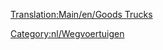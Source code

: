 [[Translation:Main/en/Goods Trucks]]
{{nl/Wegvoertuig|name     = Balogh Goederentruck
  |img      = Balogh_Goods_Truck.png
  |price    = £4.387 (€8.774) 
  |speed    = 48 km/h (30 mph)
  |annual   = £421 (€842)
  |designed = 1936
  |life     = 15
  |capacity = 14 kratten
}}
{{nl/Wegvoertuig|name     = Craighead Goederentruck
  |img      = Craighead_Goods_Truck.png
  |price    = £5.330 (€10.660) 
  |speed    = 88 km/h (55 mph)
  |annual   = £787 (€1.574)
  |designed = 1974
  |life     = 15
  |capacity = 16 kratten
}}
{{nl/Wegvoertuig|name     = Goss Goederentruck
  |img      = Goss_Goods_Truck.png
  |price    = £5.740 (€11.480)  
  |speed    = 112 km/h (70 mph)
  |annual   = £1.125 (€2.250)
  |designed = 2005
  |life     = 15
  |capacity = 18 kratten
}}

[[Category:nl/Wegvoertuigen]]